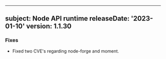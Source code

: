 
---
subject: Node API runtime
releaseDate: '2023-01-10'
version: 1.1.30
---

### Fixes
* Fixed two CVE's regarding node-forge and moment.
